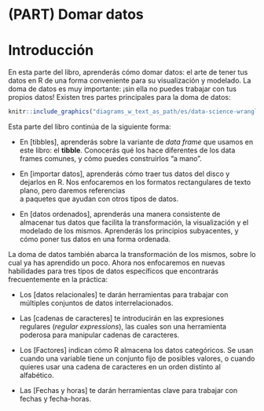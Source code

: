 # (PART) Domar datos {-}


# Introducción {#domardatos-intro}

En esta parte del libro, aprenderás cómo domar datos: el arte de tener tus datos en R de una forma conveniente para su visualización y modelado. La doma de datos es muy importante: ¡sin ella no puedes trabajar con tus propios datos! Existen tres partes principales para la doma de datos:  

```r
knitr::include_graphics("diagrams_w_text_as_path/es/data-science-wrangle.svg")
```

Esta parte del libro continúa de la siguiente forma:

*   En [tibbles], aprenderás sobre la variante de _data frame_ que usamos
    en este libro: el __tibble__.  Conocerás qué los hace diferentes de los
    data frames comunes, y cómo puedes construirlos "a mano".

*   En [importar datos], aprenderás cómo traer tus datos del disco y dejarlos en R.
    Nos enfocaremos en los formatos rectangulares de texto plano, pero daremos referencias  
    a paquetes que ayudan con otros tipos de datos.

*   En [datos ordenados], aprenderás una manera consistente de almacenar
    tus datos que facilita la transformación, la visualización y el modelado de los mismos.
    Aprenderás los principios subyacentes, y cómo poner tus datos en una forma ordenada.

La doma de datos también abarca la transformación de los mismos, sobre lo cual ya has aprendido un poco. Ahora nos enfocaremos en nuevas habilidades para tres tipos de datos específicos que encontrarás frecuentemente en la práctica:

*   Los [datos relacionales] te darán herramientas para trabajar con múltiples
    conjuntos de datos interrelacionados.

*   Las [cadenas de caracteres] te introducirán en las expresiones regulares (_regular expressions_), las cuales son una herramienta
    poderosa para manipular cadenas de caracteres.

*   Los [Factores] indican cómo R almacena los datos categóricos. Se usan cuando una variable
    tiene un conjunto fijo de posibles valores, o cuando quieres usar una cadena de caracteres en un
    orden distinto al alfabético.

*   Las [Fechas y horas] te darán herramientas clave para trabajar con  
    fechas y fecha-horas.
